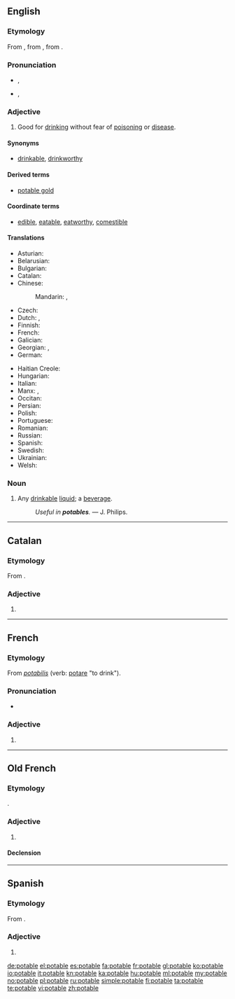 ==English==

===Etymology===
From {{etyl|fro}} {{term|potable|lang=fro}}, from {{etyl|la}} {{term|potabilis|pōtābilis|lang=la}}, from {{term|poto|pōtō|I drink|lang=la}}.

===Pronunciation===
* {{a|UK}} {{IPA|/ˈpəʊ.tə.bɫ/|/ˈpɒt.ə.bəl/}}, {{X-SAMPA|/"p@U.t@.b5/|/"pQt.@.b@l/}}
* {{a|US}} {{IPA|/ˈpoʊ.tə.bɫ/}}, {{X-SAMPA|/"poU.t@.b5/}}
<!-- *{{audio|en-us-potable.ogg|Audio (US)}} The audio is incorrectly pronounced -->

===Adjective===
{{en-adj}}

# Good for [[drink]]ing without fear of [[poison]]ing or [[disease]].

====Synonyms====
* {{sense|good for drinking}} [[drinkable]], [[drinkworthy]]

====Derived terms====
* [[potable gold]]

====Coordinate terms====
* [[edible]], [[eatable]], [[eatworthy]], [[comestible]]

====Translations====
{{trans-top|good for drinking}}
* Asturian: {{t-|ast|potable}}
* Belarusian: {{t-|be|пітны|tr=pítny|sc=Cyrl}}
* Bulgarian: {{t-|bg|питеен|tr=piteen|sc=Cyrl}}
* Catalan: {{t-|ca|potable}}
* Chinese:
*: Mandarin: {{t-|cmn|飲用|alt=可飲用的|tr=kě yǐnyòng de|sc=Hani}}, {{t-|cmn|饮用|alt=可饮用的|tr=kě yǐnyòng de|sc=Hani}}
* Czech: {{t-|cs|pitný}}
* Dutch: {{t-|nl|drinkbaar}}, {{t-|nl|drinkbare}}
* Finnish: {{t-|fi|juomakelpoinen}}
* French: {{t+|fr|potable}}
* Galician: {{t+|gl|potable}}
* Georgian: {{t+|ka|სასმელი|sc=Geor}}, {{t-|ka|სასმელად ვარგისი|sc=Geor}}
* German: {{t-|de|trinkbar}}
{{trans-mid}}
* Haitian Creole: {{tø|ht|potab}}
* Hungarian: {{t+|hu|iható}}
* Italian: {{t+|it|potabile}}
* Manx: {{t-|gv|iuoil}}, {{t-|gv|yn-iu}}
* Occitan: {{t-|oc|potable}}
* Persian: {{t+|fa|آشامیدنی|tr=âšâmidani|sc=fa-Arab}}
* Polish: {{t+|pl|pitny}}
* Portuguese: {{t-|pt|potável}}
* Romanian: {{t-|ro|potabil}}
* Russian: {{t+|ru|питьевой|tr=pitʹjevój|sc=Cyrl}}
* Spanish: {{t+|es|potable}}
* Swedish: {{t-|sv|drickbar}}
* Ukrainian: {{t-|uk|питний|tr=pýtnyj|sc=Cyrl}}
* Welsh: {{t-|cy|yfadwy}}
{{trans-bottom}}

===Noun===
{{en-noun}}

# Any [[drinkable]] [[liquid]]; a [[beverage]].
#: ''Useful in '''potables'''.'' &mdash; J. Philips.

----

==Catalan==

===Etymology===
From {{etyl|la|ca}} {{term|potabilis|pōtābilis|lang=la}}.

===Adjective===
{{ca-adj|mf}}

# {{l|en|potable}}

----

==French==

===Etymology===
From {{etyl|LL.|fr}} ''[[potabilis]]'' (verb: [[potare]] "to drink").

===Pronunciation===
* {{audio|Fr-potable.ogg|audio}}

===Adjective===
{{fr-adj-mf}}

# {{l|en|potable}}

----

==Old French==

===Etymology===
{{etyl|la|fro}} {{term|potabilis|pōtābilis|lang=la}}.

===Adjective===
{{head|fro|adjective|g=m|g2=f}}

# {{l|en|potable}}

====Declension====
{{fro-decl-adj-mf}}

----

==Spanish==

===Etymology===
From {{etyl|la|es}} {{term|potabilis|pōtābilis|lang=la}}.

===Adjective===
{{es-adj}}

# {{l|en|potable}}

[[de:potable]]
[[el:potable]]
[[es:potable]]
[[fa:potable]]
[[fr:potable]]
[[gl:potable]]
[[ko:potable]]
[[io:potable]]
[[it:potable]]
[[kn:potable]]
[[ka:potable]]
[[hu:potable]]
[[ml:potable]]
[[my:potable]]
[[no:potable]]
[[pl:potable]]
[[ru:potable]]
[[simple:potable]]
[[fi:potable]]
[[ta:potable]]
[[te:potable]]
[[vi:potable]]
[[zh:potable]]